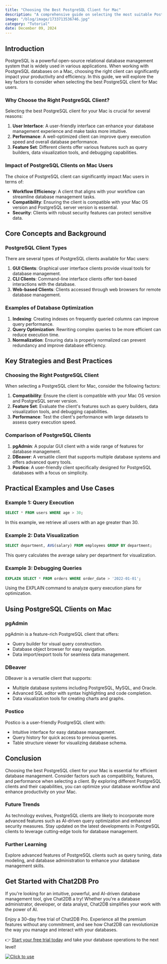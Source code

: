 ```yaml
---
title: "Choosing the Best PostgreSQL Client for Mac"
description: "A comprehensive guide on selecting the most suitable PostgreSQL client for Mac users, exploring features, performance, and usability."
image: "/blog/image/1733713536746.jpg"
category: "Tutorial"
date: December 09, 2024
---
```


## Introduction

PostgreSQL is a powerful open-source relational database management system that is widely used in various applications. When working with PostgreSQL databases on a Mac, choosing the right client can significantly impact your productivity and efficiency. In this guide, we will explore the key factors to consider when selecting the best PostgreSQL client for Mac users.

### Why Choose the Right PostgreSQL Client?

Selecting the best PostgreSQL client for your Mac is crucial for several reasons:

1. **User Interface**: A user-friendly interface can enhance your database management experience and make tasks more intuitive.
2. **Performance**: A well-optimized client can improve query execution speed and overall database performance.
3. **Feature Set**: Different clients offer various features such as query builders, data visualization tools, and debugging capabilities.

### Impact of PostgreSQL Clients on Mac Users

The choice of PostgreSQL client can significantly impact Mac users in terms of:

- **Workflow Efficiency**: A client that aligns with your workflow can streamline database management tasks.
- **Compatibility**: Ensuring the client is compatible with your Mac OS version and PostgreSQL server version is essential.
- **Security**: Clients with robust security features can protect sensitive data.

## Core Concepts and Background

### PostgreSQL Client Types

There are several types of PostgreSQL clients available for Mac users:

1. **GUI Clients**: Graphical user interface clients provide visual tools for database management.
2. **CLI Clients**: Command-line interface clients offer text-based interactions with the database.
3. **Web-based Clients**: Clients accessed through web browsers for remote database management.

### Examples of Database Optimization

1. **Indexing**: Creating indexes on frequently queried columns can improve query performance.
2. **Query Optimization**: Rewriting complex queries to be more efficient can reduce execution time.
3. **Normalization**: Ensuring data is properly normalized can prevent redundancy and improve database efficiency.

## Key Strategies and Best Practices

### Choosing the Right PostgreSQL Client

When selecting a PostgreSQL client for Mac, consider the following factors:

1. **Compatibility**: Ensure the client is compatible with your Mac OS version and PostgreSQL server version.
2. **Feature Set**: Evaluate the client's features such as query builders, data visualization tools, and debugging capabilities.
3. **Performance**: Test the client's performance with large datasets to assess query execution speed.

### Comparison of PostgreSQL Clients

1. **pgAdmin**: A popular GUI client with a wide range of features for database management.
2. **DBeaver**: A versatile client that supports multiple database systems and offers advanced query tools.
3. **Postico**: A user-friendly client specifically designed for PostgreSQL databases with a focus on simplicity.

## Practical Examples and Use Cases

### Example 1: Query Execution

```sql
SELECT * FROM users WHERE age > 30;
```

In this example, we retrieve all users with an age greater than 30.

### Example 2: Data Visualization

```sql
SELECT department, AVG(salary) FROM employees GROUP BY department;
```

This query calculates the average salary per department for visualization.

### Example 3: Debugging Queries

```sql
EXPLAIN SELECT * FROM orders WHERE order_date > '2022-01-01';
```

Using the EXPLAIN command to analyze query execution plans for optimization.

## Using PostgreSQL Clients on Mac

### pgAdmin

pgAdmin is a feature-rich PostgreSQL client that offers:

- Query builder for visual query construction.
- Database object browser for easy navigation.
- Data import/export tools for seamless data management.

### DBeaver

DBeaver is a versatile client that supports:

- Multiple database systems including PostgreSQL, MySQL, and Oracle.
- Advanced SQL editor with syntax highlighting and code completion.
- Data visualization tools for creating charts and graphs.

### Postico

Postico is a user-friendly PostgreSQL client with:

- Intuitive interface for easy database management.
- Query history for quick access to previous queries.
- Table structure viewer for visualizing database schema.

## Conclusion

Choosing the best PostgreSQL client for your Mac is essential for efficient database management. Consider factors such as compatibility, features, and performance when selecting a client. By exploring different PostgreSQL clients and their capabilities, you can optimize your database workflow and enhance productivity on your Mac.

### Future Trends

As technology evolves, PostgreSQL clients are likely to incorporate more advanced features such as AI-driven query optimization and enhanced security measures. Stay updated on the latest developments in PostgreSQL clients to leverage cutting-edge tools for database management.

### Further Learning

Explore advanced features of PostgreSQL clients such as query tuning, data modeling, and database administration to enhance your database management skills.

## Get Started with Chat2DB Pro

If you're looking for an intuitive, powerful, and AI-driven database management tool, give Chat2DB a try! Whether you're a database administrator, developer, or data analyst, Chat2DB simplifies your work with the power of AI.

Enjoy a 30-day free trial of Chat2DB Pro. Experience all the premium features without any commitment, and see how Chat2DB can revolutionize the way you manage and interact with your databases.

👉 [Start your free trial today](https://chat2db.ai/pricing) and take your database operations to the next level!


[![Click to use](/image/blog/bg/chat2db.jpg)](https://chat2db.ai/)
